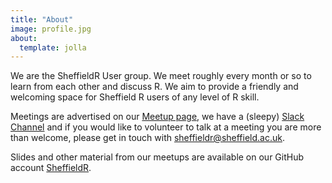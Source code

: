 ```yaml
---
title: "About"
image: profile.jpg
about:
  template: jolla
---
```


::: {style="text-align: left;"}

We are the SheffieldR User group. We meet roughly every month or so to learn from each other and discuss R. We aim to
provide a friendly and welcoming space for Sheffield R users of any level of R skill.

Meetings are advertised on our [Meetup page][meetup], we have a (sleepy) [Slack Channel][slack] and if you would like to
volunteer to talk at a meeting you are more than welcome, please get in touch with [sheffieldr@sheffield.ac.uk](mailto:sheffieldr@sheffield.ac.uk).

Slides and other material from our meetups are available on our GitHub account [SheffieldR][github].

:::

[github]: https://github.com/SheffieldR/
[meetup]: http://www.meetup.com/SheffieldR-Sheffield-R-Users-Group/
[slack]: https://sheffieldr.slack.com/
